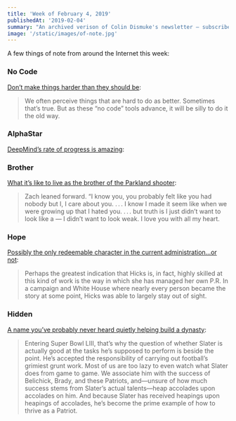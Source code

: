 ```yaml
---
title: 'Week of February 4, 2019'
publishedAt: '2019-02-04'
summary: "An archived verison of Colin Dismuke's newsletter – subscribe to get it in your inbox."
image: '/static/images/of-note.jpg'
---
```


A few things of note from around the Internet this week:

### No Code

[Don’t make things harder than they should
be](https://medium.com/@rrhoover/the-rise-of-no-code-e733d7c0944d):

> We often perceive things that are hard to do as better. Sometimes
> that’s true. But as these “no code” tools advance, it will be silly to
> do it the old way.

### AlphaStar

[DeepMind’s rate of progress is
amazing](https://deepmind.com/blog/alphastar-mastering-real-time-strategy-game-starcraft-ii/):

### Brother

[What it’s like to live as the brother of the Parkland
shooter](https://www.washingtonpost.com/news/local/wp/2019/01/25/feature/his-brother-confessed-to-gunning-down-17-people-in-parkland-but-hes-the-only-family-zach-cruz-has-left/?utm_term=.e8894836ff6c):

> Zach leaned forward. “I know you, you probably felt like you had
> nobody but I, I care about you. . . . I know I made it seem like when
> we were growing up that I hated you. . . . but truth is I just didn’t
> want to look like a — I didn’t want to look weak. I love you with all
> my heart.

### Hope

[Possibly the only redeemable character in the current administration…or
not](https://www.vanityfair.com/news/2019/01/hope-hicks-west-wing-alum-begins-her-second-act):

> Perhaps the greatest indication that Hicks is, in fact, highly skilled
> at this kind of work is the way in which she has managed her own P.R.
> In a campaign and White House where nearly every person became the
> story at some point, Hicks was able to largely stay out of sight.

### Hidden

[A name you’ve probably never heard quietly helping build a
dynasty](https://www.theringer.com/nfl/2019/1/29/18201377/matthew-slater-patriots-special-teams-coin-toss-super-bowl-liii):

> Entering Super Bowl LIII, that’s why the question of whether Slater is
> actually good at the tasks he’s supposed to perform is beside the
> point. He’s accepted the responsibility of carrying out football’s
> grimiest grunt work. Most of us are too lazy to even watch what Slater
> does from game to game. We associate him with the success of
> Belichick, Brady, and these Patriots, and—unsure of how much success
> stems from Slater’s actual talents—heap accolades upon accolades on
> him. And because Slater has received heapings upon heapings of
> accolades, he’s become the prime example of how to thrive as a
> Patriot.
